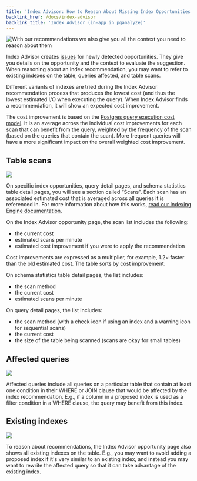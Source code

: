 ```yaml
---
title: 'Index Advisor: How to Reason About Missing Index Opportunities'
backlink_href: /docs/index-advisor
backlink_title: 'Index Advisor (in-app in pganalyze)'
---
```


![With our recommendations we also give you all the context you need to reason about them](/missing-index-detail.png)

Index Advisor creates [issues](/docs/checks) for newly detected opportunities.
They give you details on the opportunity and the context to evaluate the
suggestion. When reasoning about an index recommendation, you may want to refer
to existing indexes on the table, queries affected, and table scans.

Different variants of indexes are tried during the Index Advisor recommendation
process that produces the lowest cost (and thus the lowest estimated I/O when
executing the query). When Index Advisor finds a recommendation, it will show an
expected cost improvement.

The cost improvement is based on the [Postgres query execution cost
model](https://www.postgresql.org/docs/current/using-explain.html). It is an
average across the individual cost improvements for each scan that can benefit
from the query, weighted by the frequency of the scan (based on the queries that
contain the scan). More frequent queries will have a more significant impact on
the overall weighted cost improvement.


## Table scans

![](/scans.png)

On specific index opportunities, query detail pages, and schema statistics table
detail pages, you will see a section called “Scans”. Each scan has an associated
estimated cost that is averaged across all queries it is referenced in. For more
information about how this works, [read our Indexing Engine
documentation](/docs/indexing-engine/query-to-scan-breakdown).

On the Index Advisor opportunity page, the scan list includes the following:

 - the current cost
 - estimated scans per minute
 - estimated cost improvement if you were to apply the recommendation

Cost improvements are expressed as a multiplier, for example, 1.2× faster than
the old estimated cost. The table sorts by cost improvement.

On schema statistics table detail pages, the list includes:

 - the scan method
 - the current cost
 - estimated scans per minute

On query detail pages, the list includes:

 - the scan method (with a check icon if using an index and a warning icon for sequential scans)
 - the current cost
 - the size of the table being scanned (scans are okay for small tables)


## Affected queries

![](/affected-queries.png)

Affected queries include all queries on a particular table that contain at least
one condition in their WHERE or JOIN clause that would be affected by the index
recommendation. E.g., if a column in a proposed index is used as a filter
condition in a WHERE clause, the query may benefit from this index.


## Existing indexes

![](/existing-indexes.png)

To reason about recommendations, the Index Advisor opportunity page also shows
all existing indexes on the table. E.g., you may want to avoid adding a proposed
index if it's very similar to an existing index, and instead you may want to
rewrite the affected query so that it can take advantage of the existing index.

